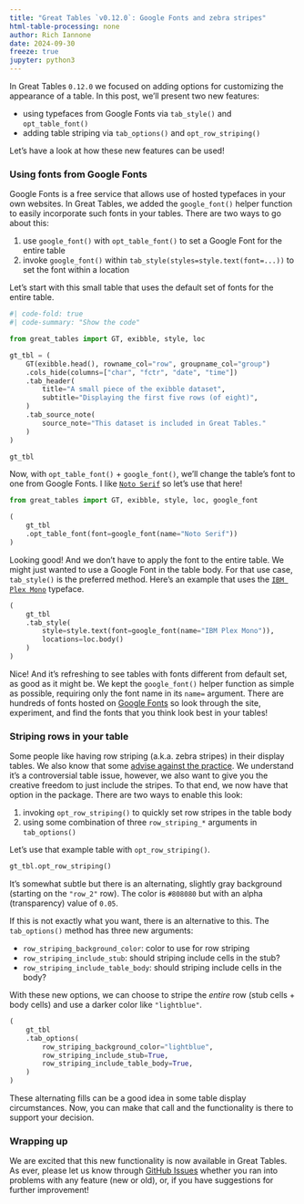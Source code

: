 ```yaml
---
title: "Great Tables `v0.12.0`: Google Fonts and zebra stripes"
html-table-processing: none
author: Rich Iannone
date: 2024-09-30
freeze: true
jupyter: python3
---
```


In Great Tables `0.12.0` we focused on adding options for customizing the appearance of a table. In this post, we'll present two new features:

- using typefaces from Google Fonts via `tab_style()` and `opt_table_font()`
- adding table striping via `tab_options()` and `opt_row_striping()`

Let's have a look at how these new features can be used!

### Using fonts from Google Fonts

Google Fonts is a free service that allows use of hosted typefaces in your own websites. In Great Tables, we added the `google_font()` helper function to easily incorporate such fonts in your tables. There are two ways to go about this:

1. use `google_font()` with `opt_table_font()` to set a Google Font for the entire table
2. invoke `google_font()` within `tab_style(styles=style.text(font=...))` to set the font within a location

Let's start with this small table that uses the default set of fonts for the entire table.

```python

#| code-fold: true
#| code-summary: "Show the code"

from great_tables import GT, exibble, style, loc

gt_tbl = (
    GT(exibble.head(), rowname_col="row", groupname_col="group")
    .cols_hide(columns=["char", "fctr", "date", "time"])
    .tab_header(
        title="A small piece of the exibble dataset",
        subtitle="Displaying the first five rows (of eight)",
    )
    .tab_source_note(
        source_note="This dataset is included in Great Tables."
    )
)

gt_tbl
```

Now, with `opt_table_font()` + `google_font()`, we'll change the table's font to one from Google Fonts. I like [`Noto Serif`](https://fonts.google.com/noto/specimen/Noto+Serif) so let's use that here!

```python
from great_tables import GT, exibble, style, loc, google_font

(
    gt_tbl
    .opt_table_font(font=google_font(name="Noto Serif"))
)
```

Looking good! And we don't have to apply the font to the entire table. We might just wanted to use a Google Font in the table body. For that use case, `tab_style()` is the preferred method. Here's an example that uses the [`IBM Plex Mono`](https://fonts.google.com/specimen/IBM+Plex+Mono) typeface.

```python
(
    gt_tbl
    .tab_style(
        style=style.text(font=google_font(name="IBM Plex Mono")),
        locations=loc.body()
    )
)
```

Nice! And it's refreshing to see tables with fonts different from default set, as good as it might be. We kept the `google_font()` helper function as simple as possible, requiring only the font name in its `name=` argument. There are hundreds of fonts hosted on [Google Fonts](https://fonts.google.com) so look through the site, experiment, and find the fonts that you think look best in your tables!

### Striping rows in your table

Some people like having row striping (a.k.a. zebra stripes) in their display tables. We also know that some [advise against the practice](https://www.darkhorseanalytics.com/blog/clear-off-the-table/). We understand it's a controversial table issue, however, we also want to give you the creative freedom to just include the stripes. To that end, we now have that option in the package. There are two ways to enable this look:

1. invoking `opt_row_striping()` to quickly set row stripes in the table body
2. using some combination of three `row_striping_*` arguments in `tab_options()`

Let's use that example table with `opt_row_striping()`.

```python
gt_tbl.opt_row_striping()
```

It's somewhat subtle but there is an alternating, slightly gray background (starting on the `"row_2"` row). The color is `#808080` but with an alpha (transparency) value of `0.05`.

If this is not exactly what you want, there is an alternative to this. The `tab_options()` method has three new arguments:

- `row_striping_background_color`: color to use for row striping
- `row_striping_include_stub`: should striping include cells in the stub?
- `row_striping_include_table_body`: should striping include cells in the body?

With these new options, we can choose to stripe the *entire* row (stub cells + body cells) and use a darker color like `"lightblue"`.

```python
(
    gt_tbl
    .tab_options(
        row_striping_background_color="lightblue",
        row_striping_include_stub=True,
        row_striping_include_table_body=True,
    )
)
```

These alternating fills can be a good idea in some table display circumstances. Now, you can make that call and the functionality is there to support your decision.

### Wrapping up

We are excited that this new functionality is now available in Great Tables. As ever, please let us know through [GitHub Issues](https://github.com/posit-dev/great-tables/issues) whether you ran into problems with any feature (new or old), or, if you have suggestions for further improvement!
